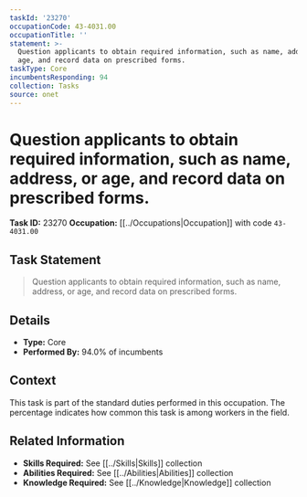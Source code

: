 ```yaml
---
taskId: '23270'
occupationCode: 43-4031.00
occupationTitle: ''
statement: >-
  Question applicants to obtain required information, such as name, address, or
  age, and record data on prescribed forms.
taskType: Core
incumbentsResponding: 94
collection: Tasks
source: onet
---
```

# Question applicants to obtain required information, such as name, address, or age, and record data on prescribed forms.

**Task ID:** 23270
**Occupation:** [[../Occupations|Occupation]] with code `43-4031.00`

## Task Statement

> Question applicants to obtain required information, such as name, address, or age, and record data on prescribed forms.

## Details

- **Type:** Core
- **Performed By:** 94.0% of incumbents

## Context

This task is part of the standard duties performed in this occupation. The percentage indicates how common this task is among workers in the field.

## Related Information

- **Skills Required:** See [[../Skills|Skills]] collection
- **Abilities Required:** See [[../Abilities|Abilities]] collection
- **Knowledge Required:** See [[../Knowledge|Knowledge]] collection
